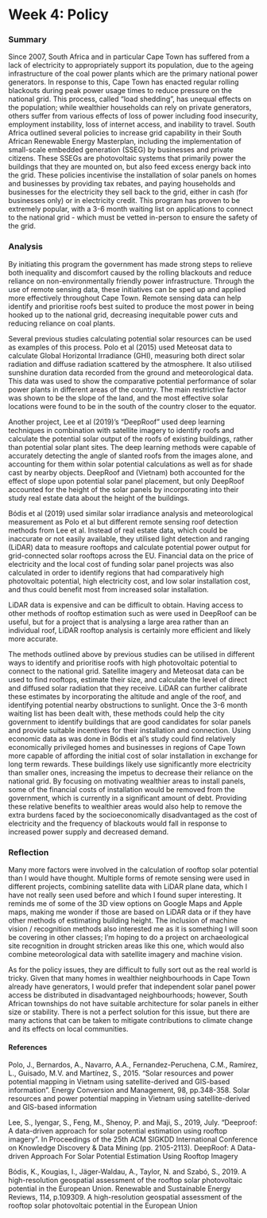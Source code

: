# Week 4: Policy

### Summary
Since 2007, South Africa and in particular Cape Town has suffered from a lack of electricity to appropriately support its population, due to the ageing infrastructure of the coal power plants which are the primary national power generators. In response to this, Cape Town has enacted regular rolling blackouts during peak power usage times to reduce pressure on the national grid. This process, called "load shedding", has unequal effects on the population; while wealthier households can rely on private generators, others suffer from various effects of loss of power including food insecurity, employment instability, loss of internet access, and inability to travel. South Africa outlined several policies to increase grid capability in their South African Renewable Energy Masterplan, including the implementation of small-scale embedded generation (SSEG) by businesses and private citizens. These SSEGs are photovoltaic systems that primarily power the buildings that they are mounted on, but also feed excess energy back into the grid. These policies incentivise the installation of solar panels on homes and businesses by providing tax rebates, and paying households and businesses for the electricity they sell back to the grid, either in cash (for businesses only) or in electricity credit. This program has proven to be extremely popular, with a 3-6 month waiting list on applications to connect to the national grid - which must be vetted in-person to ensure the safety of the grid.

### Analysis
By initiating this program the government has made strong steps to relieve both inequality and discomfort caused by the rolling blackouts and reduce reliance on non-environmentally friendly power infrastructure. Through the use of remote sensing data, these initiatives can be sped up and applied more effectively throughout Cape Town. Remote sensing data can help identify and prioritise roofs best suited to produce the most power in being hooked up to the national grid, decreasing inequitable power cuts and reducing reliance on coal plants.

Several previous studies calculating potential solar resources can be used as examples of this process. Polo et al (2015) used Meteosat data to calculate Global Horizontal Irradiance (GHI), measuring both direct solar radiation and diffuse radiation scattered by the atmosphere. It also utilised sunshine duration data recorded from the ground and meteorological data. This data was used to show the comparative potential performance of solar power plants in different areas of the country. The main restrictive factor was shown to be the slope of the land, and the most effective solar locations were found to be in the south of the country closer to the equator.

Another project, Lee et al (2019)'s "DeepRoof" used deep learning techniques in combination with satellite imagery to identify roofs and calculate the potential solar output of the roofs of existing buildings, rather than potential solar plant sites. The deep learning methods were capable of accurately detecting the angle of slanted roofs from the images alone, and accounting for them within solar potential calculations as well as for shade cast by nearby objects. DeepRoof and (Vietnam) both accounted for the effect of slope upon potential solar panel placement, but only DeepRoof accounted for the height of the solar panels by incorporating into their study real estate data about the height of the buildings.

Bódis et al (2019) used similar solar irradiance analysis and meteorological measurement as Polo et al but different remote sensing roof detection methods from Lee et al. Instead of real estate data, which could be inaccurate or not easily available, they utilised light detection and ranging (LiDAR) data to measure rooftops and calculate potential power output for grid-connected solar rooftops across the EU. Financial data on the price of electricity and the local cost of funding solar panel projects was also calculated in order to identify regions that had comparatively high photovoltaic potential, high electricity cost, and low solar installation cost, and thus could benefit most from increased solar installation.

LiDAR data is expensive and can be difficult to obtain. Having access to other methods of rooftop estimation such as were used in DeepRoof can be useful, but for a project that is analysing a large area rather than an individual roof, LiDAR rooftop analysis is certainly more efficient and likely more accurate.

The methods outlined above by previous studies can be utilised in different ways to identify and prioritise roofs with high photovoltaic potential to connect to the national grid.
Satellite imagery and Meteosat data can be used to find rooftops, estimate their size, and calculate the level of direct and diffused solar radiation that they receive. LiDAR can further calibrate these estimates by incorporating the altitude and angle of the roof, and identifying potential nearby obstructions to sunlight. Once the 3-6 month waiting list has been dealt with, these methods could help the city government to identify buildings that are good candidates for solar panels and provide suitable incentives for their installation and connection. Using economic data as was done in Bódis et al's study could find relatively economically privileged homes and businesses in regions of Cape Town more capable of affording the initial cost of solar installation in exchange for long term rewards. These buildings likely use significantly more electricity than smaller ones, increasing the impetus to decrease their reliance on the national grid. By focusing on motivating wealthier areas to install panels, some of the financial costs of installation would be removed from the government, which is currently in a significant amount of debt. Providing these relative benefits to wealthier areas would also help to remove the extra burdens faced by the socioeconomically disadvantaged as the cost of electricity and the frequency of blackouts would fall in response to increased power supply and decreased demand. 

### Reflection
Many more factors were involved in the calculation of rooftop solar potential than I would have thought. Multiple forms of remote sensing were used in different projects, combining satellite data with LiDAR plane data, which I have not really seen used before and which I found super interesting. It reminds me of some of the 3D view options on Google Maps and Apple maps, making me wonder if those are based on LiDAR data or if they have other methods of estimating building height. The inclusion of machine vision / recognition methods also interested me as it is something I will soon be covering in other classes; I'm hoping to do a project on archaeological site recognition in drought stricken areas like this one, which would also combine meteorological data with satellite imagery and machine vision.

As for the policy issues, they are difficult to fully sort out as the real world is tricky. Given that many homes in wealthier neighbourhoods in Cape Town already have generators, I would prefer that independent solar panel power access be distributed in disadvantaged neighbourhoods; however, South African townships do not have suitable architecture for solar panels in either size or stability. There is not a perfect solution for this issue, but there are many actions that can be taken to mitigate contributions to climate change and its effects on local communities.

#### References
Polo, J., Bernardos, A., Navarro, A.A., Fernandez-Peruchena, C.M., Ramírez, L., Guisado, M.V. and Martínez, S., 2015. "Solar resources and power potential mapping in Vietnam using satellite-derived and GIS-based information". Energy Conversion and Management, 98, pp.348-358.
Solar resources and power potential mapping in Vietnam using satellite-derived and GIS-based information

Lee, S., Iyengar, S., Feng, M., Shenoy, P. and Maji, S., 2019, July. "Deeproof: A data-driven approach for solar potential estimation using rooftop imagery". In Proceedings of the 25th ACM SIGKDD International Conference on Knowledge Discovery & Data Mining (pp. 2105-2113).
DeepRoof: A Data-driven Approach For Solar Potential Estimation Using Rooftop Imagery

Bódis, K., Kougias, I., Jäger-Waldau, A., Taylor, N. and Szabó, S., 2019. A high-resolution geospatial assessment of the rooftop solar photovoltaic potential in the European Union. Renewable and Sustainable Energy Reviews, 114, p.109309.
A high-resolution geospatial assessment of the rooftop solar photovoltaic potential in the European Union
